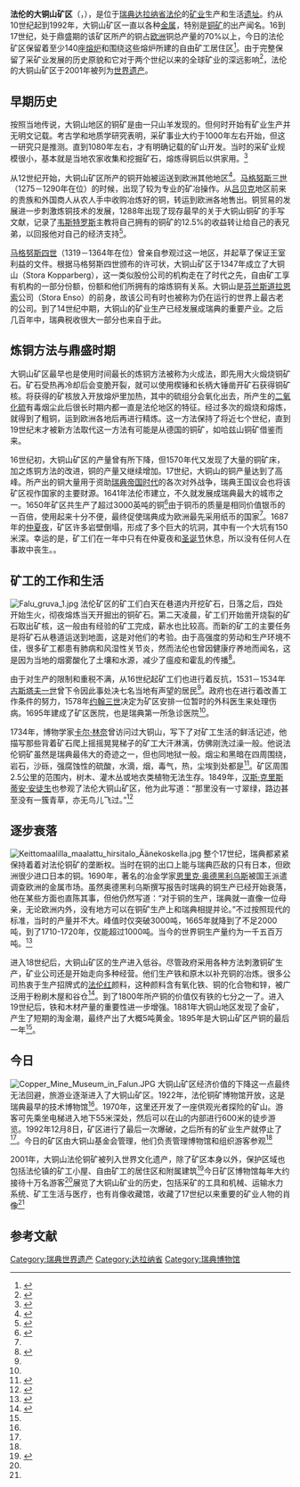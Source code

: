{{世界遗产概要表
|zh_name = 法伦的大铜山矿区
|site_img = 0256Falu_gruva.jpg
|site_img_capt = 
|site_img_width = 350px
|en_name = Mining Area of the Great Copper Mountain in Falun
|fr_name = Zone d'exploitation minière de la grande montagne de cuivre de Falun
| country = {{SWE}}
| Region = 欧洲和北美地区
|area = 
|criterion_c = (ii)(iii)(v)
|ID = 1027
|rg_year = 2001
|Danger_year = 
|ex_rg_year =
|iucn =
|remarks =
|org_url =
|map_img =
|map_img_width =
|Coor =
|locmapin = 
|map_width =
|relief = 
|latitude = 
|longitude = 
}}

'''法伦的大铜山矿区'''（{{lang-sv|'''''Falun och Kopparbergslagen'''''}}，{{lang-en|''Falun Mine''}}），是位于[[瑞典|瑞典]][[达拉纳省|达拉纳省]][[法伦|法伦]]的[[矿业|矿业]]生产和生活[[遗址|遗址]]。约从10世纪起到1992年，大铜山矿区一直以各种[[金属|金属]]，特别是[[铜矿|铜矿]]的出产闻名。16到17世纪，处于鼎盛期的该矿区所产的铜占[[欧洲|欧洲]]铜总产量的70%以上，今日的法伦矿区保留着至少140座[[熔炉|熔炉]]和围绕这些熔炉所建的自由矿工居住区<ref name="whc">{{cite web|title=世界遗产官方网页介绍|url=http://whc.unesco.org/en/list/1027|accessdate=2014-03-16|archive-date=2017-07-11|archive-url=https://web.archive.org/web/20170711164656/http://whc.unesco.org/en/list/1027|dead-url=no}}</ref>。由于完整保留了采矿业发展的历史原貌和它对于两个世纪以来的全球矿业的深远影响<ref name="ICOMOS">{{Citation| title = Mining Area of the Great Copper Mountain in Falun - Advisory Body Evaluation| author = International Council on Monuments and Sites (ICOMOS)| year = 2000  | publisher = United Nations Educational, Scientific and Cultural Organization.| url = http://whc.unesco.org/archive/advisory_body_evaluation/1027.pdf| accessdate = 2014-03-12| archive-date = 2012-10-26| archive-url = https://web.archive.org/web/20121026091613/http://whc.unesco.org/archive/advisory_body_evaluation/1027.pdf| dead-url = no}}</ref>，法伦的大铜山矿区于2001年被列为[[世界遗产|世界遗产]]。

==早期历史==
按照当地传说，大铜山地区的铜矿是由一只山羊发现的。但何时开始有矿业生产并无明文记载。考古学和地质学研究表明，采矿事业大约于1000年左右开始，但这一研究只是推测。直到1080年左右，才有明确记载的矿山开发。当时的采矿业规模很小，基本就是当地农家收集和挖掘矿石，熔炼得铜后以供家用。<ref name="Rydberg">{{cite book |title=Stora Kopparberg - 1000 years of an industrial activity|url=https://archive.org/details/storakopparberg10000rydb|last=Rydberg|first=Sven|year=1979|publisher=Gullers International AB|isbn=91-85228-52-4}}</ref>{{rp|9-11}}

从12世纪开始，大铜山矿区所产的铜开始被运送到欧洲其他地区<ref name="Hudson">{{cite book|author=Kenneth Hudson|title=World Industrial Archaeology|url=https://archive.org/details/worldindustriala00huds|year=1979|publisher=CUP Archive|pages=[https://archive.org/details/worldindustriala00huds/page/54 54]-56}}</ref>。[[马格努斯三世|马格努斯三世]]（1275－1290年在位）的时候，出现了较为专业的矿冶操作。从[[吕贝克|吕贝克]]地区前来的贵族和外国商人从农人手中收购冶炼好的铜，转运到欧洲各地售出。铜贸易的发展进一步刺激炼铜技术的发展，1288年出现了现存最早的关于大铜山铜矿的手写文献，记录了[[韦斯特罗斯|韦斯特罗斯]]主教将自己拥有的铜矿的12.5%的收益转让给自己的表兄弟，以回报他对自己的经济支持<ref>{{cite book|author=Malcolm Barber|title=The Two Cities: Medieval Europe, 1050-1320|publisher=Psychology Press|year=2004|pages=64}}</ref>。

[[马格努斯四世_(瑞典国王)|马格努斯四世]]（1319－1364年在位）曾亲自参观过这一地区，并起草了保证王室利益的文件{{R|Rydberg|page=13}}。根据马格努斯四世颁布的许可状，大铜山矿区于1347年成立了大铜山（Stora Kopparberg），这一类似股份公司的机构走在了时代之先，自由矿工享有机构的一部分份额，份额和他们所拥有的熔炼铜有关系。大铜山是[[芬兰|芬兰]][[斯道拉恩索|斯道拉恩索]]公司（Stora Enso）的前身，故该公司有时也被称为仍在运行的世界上最古老的公司{{R|ICOMOS|page=5}}。到了14世纪中期，大铜山的矿业生产已经发展成瑞典的重要产业。之后几百年中，瑞典税收很大一部分也来自于此。

==炼铜方法与鼎盛时期==
大铜山矿区最早也是使用时间最长的炼铜方法被称为火成法，即先用大火煅烧铜矿石。矿石受热再冷却后会变脆开裂，就可以使用楔锤和长柄大锤凿开矿石获得铜矿核。将获得的矿核放入开放熔炉里加热，其中的硫组分会氧化出去，所产生的[[二氧化硫|二氧化硫]]有毒烟尘此后很长时期内都一直是法伦地区的特征。经过多次的煅烧和熔炼，就得到了粗铜，运到欧洲各地后再进行精炼。这一方法保持了将近七个世纪，直到19世纪末才被新方法取代{{R|Rydberg|page=14}}这一方法有可能是从德国的铜矿，如哈兹山铜矿借鉴而来{{R|ICOMOS|page=1}}。

16世纪初，大铜山矿区的产量曾有所下降，但1570年代又发现了大量的铜矿床，加之炼铜方法的改进，铜的产量又继续增加。17世纪，大铜山的铜产量达到了高峰。所产出的铜大量用于资助[[瑞典帝國|瑞典帝国时代]]的各次对外战争，瑞典王国议会也将该矿区视作国家的主要财源。1641年法伦市建立，不久就发展成瑞典最大的城市之一。1650年矿区共生产了超过3000英吨的铜<ref name="whs">{{cite web|title= History of Falu Mine - World Heritage site|url= http://www.falugruva.se/en/Visit-us1/History/|deadurl= yes|archiveurl= https://web.archive.org/web/20140312213651/http://www.falugruva.se/en/Visit-us1/History/|archivedate= 2014-03-12}}</ref>由于铜币的质量是相同价值银币的一百倍，使用起来十分不便，最终促使瑞典成为欧洲最先采用纸币的国家<ref name="Hudson"/>。1687年的[[仲夏夜|仲夏夜]]，矿区许多岩壁倒塌，形成了多个巨大的坑洞，其中有一个大坑有150米深。幸运的是，矿工们在一年中只有在仲夏夜和[[圣诞节|圣诞节]]休息，所以没有任何人在事故中丧生。{{R|Rydberg|page=44}}。

{{Wide image|Stora stöten panorama 2010.jpg|800px|<center>1687年塌方所形成的深度超过一百米的巨坑。</center>}}

==矿工的工作和生活==
[[File:Falu_gruva_1.jpg|thumb]]
法伦矿区的矿工们白天在巷道内开挖矿石，日落之后，四处开始生火，彻夜熔炼当天开掘出的铜矿石。第二天凌晨，矿工们开始凿开烧裂的矿石取出矿核，这一般由有经验的矿工完成，薪水也比较高。而新的矿工的主要任务是将矿石从巷道运送到地面，这是对他们的考验{{R|Rydberg|page=43-44}}。由于高强度的劳动和生产环境不佳，很多矿工都患有肺病和风湿性关节炎，然而法伦也曾因健康疗养地而闻名，这是因为当地的烟雾酸化了土壤和水源，减少了瘟疫和霍乱的传播<ref name="museum">{{cite web|title=法伦铜矿博物馆介绍|url=http://www.falugruva.se/en/Visit-us1/The-Falun-Mine---over-ground/The-mining-museeum/The-Mine-Hospital-at-Falun-Mine/|accessdate=2014-03-16|deadurl=yes|archiveurl=https://web.archive.org/web/20140316171628/http://www.falugruva.se/en/Visit-us1/The-Falun-Mine---over-ground/The-mining-museeum/The-Mine-Hospital-at-Falun-Mine/|archivedate=2014-03-16}}</ref>。

由于对生产的限制和重税不满，从16世纪起矿工们也进行着反抗，1531－1534年[[古斯塔夫一世|古斯塔夫一世]]曾下令因此事处决七名当地有声望的居民<ref name="whc"/>。政府也在进行着改善工作条件的努力，1578年[[约翰三世(瑞典)|约翰三世]]决定为矿区安排一位暂时的外科医生来处理伤病。1695年建成了矿区医院，也是瑞典第一所急诊医院<ref name="museum"/>。

1734年，博物学家[[卡尔·林奈|卡尔·林奈]]曾访问过大铜山，写下了对矿工生活的鲜活记述，他描写那些背着矿石爬上摇摇晃晃梯子的矿工大汗淋漓，仿佛刚洗过澡一般。他说法伦铜矿虽然是瑞典最伟大的奇迹之一，但也同地狱一般。烟尘和黑暗在四周围绕，岩石，沙砾，强腐蚀性的硫酸，水滴，烟，毒气，热，尘埃到处都是<ref name="Kjellin">{{cite book |title=Genuine Falun Red |last=Kjellin |first=Margareta | coauthors= Ericson, Nina
|year= 1999 |publisher= Prisma |location= Stockholm|pages=124-126|isbn= 91-518-4371-4}}</ref>。矿区周围2.5公里的范围内，树木、灌木丛或地衣类植物无法生存。1849年，[[汉斯·克里斯蒂安·安徒生|汉斯·克里斯蒂安·安徒生]]也参观了法伦大铜山矿区，他为此写道：“那里没有一寸翠绿，路边甚至没有一簇青草，亦无鸟儿飞过。”<ref name="法伦">{{cite web|title=瑞典官方网站对法伦铜矿的介绍|url=http://www.sweden.cn/visit/topdestinations/world-heritage/miningareaofthegreatcoppermountaininfalun/|accessdate=2014-03-14|archive-date=2014-12-14|archive-url=https://web.archive.org/web/20141214150558/http://www.sweden.cn/visit/topdestinations/world-heritage/miningareaofthegreatcoppermountaininfalun/|dead-url=no}}</ref>

==逐步衰落==
[[File:Keittomaalilla_maalattu_hirsitalo_Äänekoskella.jpg|thumb]]
整个17世纪，瑞典都紧紧保持着着对法伦铜矿的垄断权。当时在铜的出口上能与瑞典匹敌的只有日本，但欧洲很少进口日本的铜。1690年，著名的冶金学家[[恩里克·奥德黑利乌斯|恩里克·奥德黑利乌斯]]被国王派遣调查欧洲的金属市场。虽然奥德黑利乌斯撰写报告时瑞典的铜生产已经开始衰落，他在某些方面也直陈其事，但他仍然写道：“对于铜的生产，瑞典就一直像一位母亲，无论欧洲内外，没有地方可以在铜矿生产上和瑞典相提并论。”不过按照现代的标准，当时的产量并不大。峰值时仅突破3000吨，1665年就降到了不足2000吨，到了1710-1720年，仅能超过1000吨。当今的世界铜生产量约为一千五百万吨。<ref>{{cite book |title= An economic history of Sweden, Volume 95|last=Heckscher |first=Eli Filip |year= 1954 |publisher= Harvard University Press|pages=85|isbn= 0-674-22800-6}}</ref>

进入18世纪后，大铜山矿区的生产进入低谷。尽管政府采用各种方法刺激铜矿生产，矿业公司还是开始走向多种经营。他们生产铁和原木以补充铜的冶炼。很多公司热衷于生产招牌式的[[法伦红|法伦红]]颜料，这种颜料含有氧化铁、铜的化合物和锌，被广泛用于粉刷木屋和谷仓<ref>{{cite web|title=法伦红的历史|url=http://falurodfarg.com/eng/trademark/history/|accessdate=2014-03-16|deadurl=yes|archiveurl=https://web.archive.org/web/20140316170230/http://falurodfarg.com/eng/trademark/history/|archivedate=2014-03-16}}</ref>。到了1800年所产铜的价值仅有铁的七分之一了。进入19世纪后，铁和木材产量的重要性进一步增强。1881年大铜山地区发现了金矿，产生了短期的淘金潮，最终产出了大概5吨黄金。1895年是大铜山矿区产铜的最后一年<ref name="Hudson"/>。

==今日==
[[File:Copper_Mine_Museum_in_Falun.JPG|thumb]]
大铜山矿区经济价值的下降这一点最终无法回避，旅游业逐渐进入了大铜山矿区。1922年，法伦铜矿博物馆开放，这是瑞典最早的技术博物馆<ref name="museum"/>。1970年，这里还开发了一座供观光者探险的矿山。游客可先乘坐电梯进入地下55米深处，然后可以在山的内部进行600米的徒步游览。1992年12月8日，矿区进行了最后一次爆破，之后所有的矿业生产就停止了<ref name="法伦"/>。今日的矿区由大铜山基金会管理，他们负责管理博物馆和组织游客参观<ref name="whs"/>

2001年，大铜山法伦铜矿被列入世界文化遗产，除了矿区本身以外，保护区域也包括法伦镇的矿工小屋、自由矿工的居住区和附属建筑<ref>{{cite web|url=http://www.visitfalun.se/en/The-world-heritage/World-heritage-Falun/Bergsmansbygden--homesteader-estates/|title=Homesteader estates|work=Falun World Heritage Site|accessdate=2009-10-29}}{{Dead link|date=2019年11月 |bot=InternetArchiveBot |fix-attempted=yes }}</ref>今日矿区博物馆每年大约接待十万名游客<ref name="Kjellin"/>展览了大铜山矿业的历史，包括采矿的工具和机械、运输水力系统、矿工生活与医疗，也有肖像收藏馆，收藏了17世纪以来重要的矿业人物的肖像<ref name="museum"/>

==参考文献==
{{Reflist|2}}

{{瑞典世界遗产}}
{{coord|60|35|56|N|15|36|44|E|display=title}}
{{Normdaten}}
{{DEFAULTSORT:Falun och Kopparbergslagen}}
[[Category:瑞典世界遗产|Category:瑞典世界遗产]]
[[Category:达拉纳省|Category:达拉纳省]]
[[Category:瑞典博物馆|Category:瑞典博物馆]]